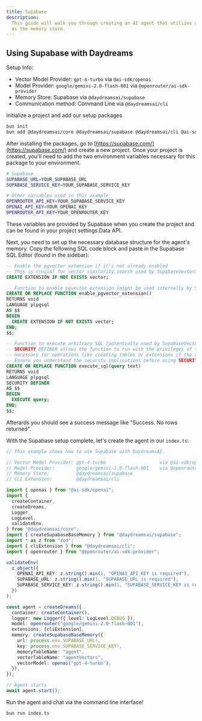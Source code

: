 ```yaml
---
title: Supabase
description:
  This guide will walk you through creating an AI agent that utilizes supabase
  as the memory store.
---
```


## Using Supabase with Daydreams

Setup Info:

- Vector Model Provider: `gpt-4-turbo` via `@ai-sdk/openai`
- Model Provider: `google/gemini-2.0-flash-001` via
  `@openrouter/ai-sdk-provider`
- Memory Store: Supabase via `@daydreamsai/supabase`
- Communication method: Command Line via `@daydreamsai/cli`

Initialize a project and add our setup packages

```bash
bun init
bun add @daydreamsai/core @daydreamsai/supabase @daydreamsai/cli @ai-sdk/openai @openrouter/ai-sdk-provider
```

After installing the packages, go to
[https://supabase.com/](https://supabase.com/) and create a new project. Once
your project is created, you'll need to add the two environment variables
necessary for this package to your environment.

```bash
# Supabase
SUPABASE_URL=YOUR_SUPABASE_URL
SUPABASE_SERVICE_KEY=YOUR_SUPABASE_SERVICE_KEY

# Other variables used in this example
OPENROUTER_API_KEY=YOUR_SUPABASE_SERVICE_KEY
OPENAI_API_KEY=YOUR_OPENAI_KEY
OPENROUTER_API_KEY=YOUR_OPENROUTER_KEY
```

These variables are provided by Supabase when you create the project and can be
found in your project settings:Data API.

Next, you need to set up the necessary database structure for the agent's
memory. Copy the following SQL code block and paste in the Supabase SQL Editor
(found in the sidebar):

```sql
-- Enable the pgvector extension if it's not already enabled
-- This is crucial for vector similarity search used by SupabaseVectorStore
CREATE EXTENSION IF NOT EXISTS vector;

-- Function to enable pgvector extension (might be used internally by SupabaseVectorStore)
CREATE OR REPLACE FUNCTION enable_pgvector_extension()
RETURNS void
LANGUAGE plpgsql
AS $$
BEGIN
  CREATE EXTENSION IF NOT EXISTS vector;
END;
$$;

-- Function to execute arbitrary SQL (potentially used by SupabaseVectorStore for initialization)
-- SECURITY DEFINER allows the function to run with the privileges of the user who defines it,
-- necessary for operations like creating tables or extensions if the calling user doesn't have direct permissions.
-- Ensure you understand the security implications before using SECURITY DEFINER.
CREATE OR REPLACE FUNCTION execute_sql(query text)
RETURNS void
LANGUAGE plpgsql
SECURITY DEFINER
AS $$
BEGIN
  EXECUTE query;
END;
$$;
```

Afterards you should see a success message like "Success. No rows returned".

With the Supabase setup complete, let's create the agent in our `index.ts`:

```ts
// This example shows how to use Supabase with DaydreamsAI.

// Vector Model Provider: gpt-4-turbo                    via @ai-sdk/openai
// Model Provider:        google/gemini-2.0-flash-001    via @openrouter/ai-sdk-provider
// Memory Store:          @daydreamsai/supabase
// CLI Extension:         @daydreamsai/cli

import { openai } from "@ai-sdk/openai";
import {
  createContainer,
  createDreams,
  Logger,
  LogLevel,
  validateEnv,
} from "@daydreamsai/core";
import { createSupabaseBaseMemory } from "@daydreamsai/supabase";
import * as z from "zod";
import { cliExtension } from "@daydreamsai/cli";
import { openrouter } from "@openrouter/ai-sdk-provider";

validateEnv(
  z.object({
    OPENAI_API_KEY: z.string().min(1, "OPENAI_API_KEY is required"),
    SUPABASE_URL: z.string().min(1, "SUPABASE_URL is required"),
    SUPABASE_SERVICE_KEY: z.string().min(1, "SUPABASE_SERVICE_KEY is required"),
  })
);

const agent = createDreams({
  container: createContainer(),
  logger: new Logger({ level: LogLevel.DEBUG }),
  model: openrouter("google/gemini-2.0-flash-001"),
  extensions: [cliExtension],
  memory: createSupabaseBaseMemory({
    url: process.env.SUPABASE_URL!,
    key: process.env.SUPABASE_SERVICE_KEY!,
    memoryTableName: "agent",
    vectorTableName: "agentVectors",
    vectorModel: openai("gpt-4-turbo"),
  }),
});

// Agent starts
await agent.start();
```

Run the agent and chat via the command line interface!

```
bun run index.ts
```
